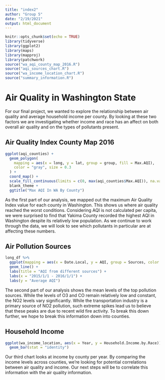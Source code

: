 ```yaml
---
title: "index2"
author: "Group 5"
date: "2/19/2021"
output: html_document
---
```

```r
knitr::opts_chunk$set(echo = TRUE)
library(tidyverse)
library(ggplot2)
library(maps)
library(mapproj)
library(patchwork)
source("wa_aqi_county_map_2016.R")
source("aqi_sources_chart.R")
source("wa_income_location_chart.R")
source("summary_information.R")

```
# Air Quality in Washington State
For our final project, we wanted to explore the relationship between air quality and average household income per county. By looking at these two factors we are investigating whether income and race has an affect on both overall air quality and on the types of pollutants present. 

## Air Quality Index County Map 2016
```r
ggplot(aqi_counties) +
  geom_polygon(
    mapping = aes(x = long, y = lat, group = group, fill = Max.AQI),
    color = "gray", size = 0.3
  ) +
  coord_map() +
  scale_fill_continuous(limits = c(0, max(aqi_counties$Max.AQI)), na.value = "white", low="green", high="brown") +
  blank_theme +
  ggtitle("Max AQI In WA By County")
```
As the first part of our analysis, we mapped out the maximum Air Quality Index value for each county in Washington. This shows us where air quality reached the worst conditions. Considering AQI is not calculated per capita, we were surprised to find that Yakima County recorded the highest AQI in Washington despite its relatively low population. As we continue to work through the data, we will look to see which pollutants in particular are at affecting these numbers.  

## Air Pollution Sources 
```r
long_df %>% 
  ggplot(mapping = aes(x = Date.Local, y = AQI, group = Sources, color = Sources)) +
  geom_line() +
  labs(title = "AQI from different sources") +
  labs(x = "2015/1/1 - 2016/1/1") +
  labs(y = "Average AQI")
```
The second part of our analysis shows the mean levels of the top pollution sources. While the levels of O3 and CO remain relatively low and constant, the NO2 levels vary significantly. While the transportation industry is a primary source of NO2 pollution, such extreme spikes lead us to believe that these peaks are due to recent wild fire activity. To break this down  further, we hope to break this information down into counties.  

## Household Income 
```r
ggplot(wa_income_location, aes(x = Year, y = Household.Income.by.Race)) +
  geom_bar(stat = "identity")
```
Our third chart looks at income by county per year. By comparing the income levels across counties, we're looking for potential correlations between air quality and income. Our next steps will be to correlate this information with the air quality information. 